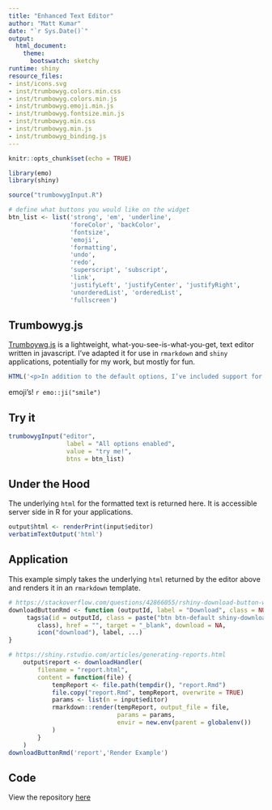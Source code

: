 ```yaml
---
title: "Enhanced Text Editor"
author: "Matt Kumar"
date: "`r Sys.Date()`"
output:
  html_document:
    theme:
      bootswatch: sketchy
runtime: shiny
resource_files:
- inst/icons.svg
- inst/trumbowyg.colors.min.css
- inst/trumbowyg.colors.min.js
- inst/trumbowyg.emoji.min.js
- inst/trumbowyg.fontsize.min.js
- inst/trumbowyg.min.css
- inst/trumbowyg.min.js
- inst/trumbowyg_binding.js
---
```


```r
knitr::opts_chunk$set(echo = TRUE)

library(emo)
library(shiny)

source("trumbowygInput.R")

# define what buttons you would like on the widget
btn_list <- list('strong', 'em', 'underline',
                 'foreColor', 'backColor', 
                 'fontsize',
                 'emoji',
                 'formatting',
                 'undo', 
                 'redo',
                 'superscript', 'subscript',
                 'link',
                 'justifyLeft', 'justifyCenter', 'justifyRight',
                 'unorderedList', 'orderedList',
                 'fullscreen')

```

## Trumbowyg.js
[Trumboywg.js](https://alex-d.github.io/Trumbowyg) is a lightweight, what-you-see-is-what-you-get, text editor written in javascript. I've adapted it for use in `rmarkdown` and `shiny` applications, potentially for my work, but mostly for fun. 

```r
HTML('<p>In addition to the default options, I’ve included support for some official plugins, namely <strong><span style=\"color: rgb(79, 129, 189);\">t</span><span style=\"color: rgb(192, 80, 77);\">e</span><span style=\"color: rgb(155, 187, 89);\">x</span><span style=\"color: rgb(247, 150, 70);\">t</span> <span style=\"color: rgb(149, 55, 52);\">c</span><span style=\"color: rgb(255, 255, 0);\">o</span>l<span style=\"color: rgb(192, 145, 0);\">o</span><span style=\"color: rgb(128, 100, 162);\">r</span><span style=\"background-color: rgb(255, 255, 255); color: rgb(183, 221, 232);\">i</span></strong><span style=\"color: rgb(192, 80, 77);\">n</span><strong style=\"color: rgb(147, 137, 83);\">g</strong>,&nbsp;<span style=\"background-color: rgb(183, 221, 232);\">text highlighting</span> and... &nbsp;&nbsp;<br></p>') 
```
emoji's! `r emo::ji("smile")`


## Try it
```r
trumbowygInput("editor", 
                label = "All options enabled",
                value = "try me!",
                btns = btn_list)

```


## Under the Hood

The underlying `html` for the formatted text is returned here. It is accessible server side in R for your applications.

```r
output$html <- renderPrint(input$editor)
verbatimTextOutput('html')
```


## Application

This example simply takes the underlying `html` returned by the editor above and renders it in an `rmarkdown` template. 


```r
# https://stackoverflow.com/questions/42866055/rshiny-download-button-within-rmarkdown
downloadButtonRmd <- function (outputId, label = "Download", class = NULL, ...)  {
     tags$a(id = outputId, class = paste("btn btn-default shiny-download-link", 
        class), href = "", target = "_blank", download = NA, 
        icon("download"), label, ...)
}

# https://shiny.rstudio.com/articles/generating-reports.html
    output$report <- downloadHandler(
        filename = "report.html",
        content = function(file) {
            tempReport <- file.path(tempdir(), "report.Rmd")
            file.copy("report.Rmd", tempReport, overwrite = TRUE)
            params <- list(n = input$editor)
            rmarkdown::render(tempReport, output_file = file,
                              params = params,
                              envir = new.env(parent = globalenv())
            )
        }
    )
downloadButtonRmd('report','Render Example')
```


## Code
<span><i class="fa fa-github fa-2x" aria-hidden="true"></i> View the repository [here](https://github.com/mattkumar/shinyTrumbowyg)</span>

